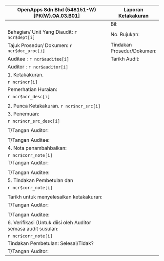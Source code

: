 | OpenApps Sdn Bhd (548151-W)  [PK(W).OA.03.B01]                  | Laporan Ketakakuran        |
|-----------------------------------------------------------------|----------------------------|
|                                                                 | Bil:                       |
| Bahagian/ Unit Yang Diaudit: `r ncr$dept[i]`                    | No. Rujukan:               |
| Tajuk Prosedur/ Dokumen: `r ncr$doc_proc[i]`                    | Tindakan Prosedur/Dokumen: |
| Auditee : `r ncr$auditee[i]`                                    | Tarikh Audit:              |
| Auditor : `r ncr$auditor[i]`                                    |                            |
| 1.  Ketakakuran.                                                |                            |
| `r ncr$ncr[i]`                                                  |                            |
| Pemerhatian Huraian:                                            |                            |
| `r ncr$ncr_desc[i]`                                             |                            |
|                                                                 |                            |
| 2.  Punca Ketakakuran. `r ncr$ncr_src[i]`                       |                            |
| 3.  Penemuan:                                                   |                            |
| `r ncr$ncr_src_desc[i]`                                         |                            |
|                                                                 |                            |
| T/Tangan Auditor:                                               |                            |
|                                                                 |                            |
| T/Tangan Auditee:                                               |                            |
| 4.  Nota penambahbaikan:                                        |                            |
| `r ncr$corr_note[i]`                                            |                            |
| T/Tangan Auditor:                                               |                            |
|                                                                 |                            |
| T/Tangan Auditee:                                               |                            |
| 5.  Tindakan Pembetulan dan                                     |                            |
| `r ncr$corr_note[i]`                                            |                            |
|                                                                 |                            |
| Tarikh untuk menyelesaikan ketakakuran:                         |                            |
| T/Tangan Auditor:                                               |                            |
|                                                                 |                            |
| T/Tangan Auditee:                                               |                            |
| 6.  Verifikasi (Untuk diisi oleh Auditor  semasa audit susulan: |                            |
| `r ncr$corr_note[i]`                                            |                            |
| Tindakan Pembetulan:      Selesai/Tidak?                        |                            |
| T/Tangan Auditor:                                               |                            |